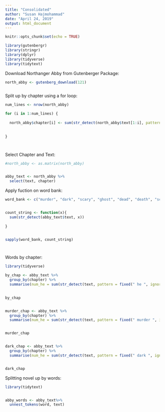 ```yaml
---
title: "Consolidated"
author: "Susan Hajmohammad"
date: "April 24, 2019"
output: html_document
---
```


```r
knitr::opts_chunk$set(echo = TRUE)
```


```r

library(gutenbergr)
library(stringr)
library(dplyr)
library(tidyverse)
library(tidytext)

```


Download Northanger Abby from Gutenberger Package:



```r

north_abby <- gutenberg_download(121)



```



Split up by chapter using a for loop:

```r

num_lines <- nrow(north_abby)

for (i in 1:num_lines) {
  
  north_abby$chapter[i] <- sum(str_detect(north_abby$text[1:i], pattern = fixed("CHAPTER"))) 
  
  
}




```

Select Chapter and Text:

```r



#north_abby <- as.matrix(north_abby)


abby_text <- north_abby %>%
  select(text, chapter)

```



Apply fuction on word bank: 

```r

word_bank <- c("murder", "dark", "scary", "ghost", "dead", "death", "scream", "blood", "frightened")


count_string <- function(x){
  sum(str_detect(abby_text$text, x))
  
}


sapply(word_bank, count_string)




```

Words by chapter: 


```r

library(tidyverse)

by_chap <- abby_text %>%
  group_by(chapter) %>%
  summarise(num_he = sum(str_detect(text, pattern = fixed(" he ", ignore_case = TRUE))))
  

by_chap


murder_chap <- abby_text %>%
  group_by(chapter) %>%
  summarise(num_he = sum(str_detect(text, pattern = fixed(" murder ", ignore_case = TRUE))))


murder_chap


dark_chap <- abby_text %>%
  group_by(chapter) %>%
  summarise(num_he = sum(str_detect(text, pattern = fixed(" dark ", ignore_case = TRUE))))


dark_chap


```



Splitting novel up by words: 


```r


library(tidytext)


abby_words <- abby_text%>%
  unnest_tokens(word, text)






```














